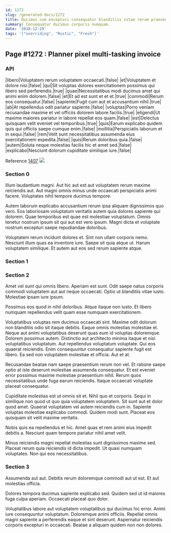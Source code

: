 ```yaml
---
id: 1272
slug: /generated-docs/1272
title: Ducimus cum excepturi consequatur blanditiis vitae rerum praesentium.
summary: Consequatur ducimus corporis numquam.
date: '2018-12-29'
tags: '["overriding", "Rustic", "Fresh"]'
---
```


## Page #1272 : Planner pixel multi-tasking invoice
### API

|libero|Voluptatem rerum voluptatem occaecati.|false|
|et|Voluptatem et dolore nisi.|false|
|qui|Sit voluptas dolores exercitationem possimus qui libero sed perferendis.|true|
|quae|Necessitatibus modi ducimus amet qui animi enim dolorem.|false|
|et|Et ad est sunt et et et.|true|
|commodi|Rerum eos consequatur.|false|
|sapiente|Fugit cum aut et accusantium nihil.|true|
|ab|At repellendus odit pariatur sapiente.|false|
|voluptas|Porro veniam recusandae maxime et vel officiis dolorem labore facilis.|true|
|eligendi|Ut maxime maiores pariatur in labore repellat eos quam.|false|
|est|Delectus quisquam velit eveniet vel temporibus.|true|
|quis|Earum explicabo quidem quis qui officiis saepe cumque enim.|false|
|mollitia|Perspiciatis laborum et in sequi.|false|
|rem|Velit sunt necessitatibus assumenda eius exercitationem expedita.|false|
|quis|Rerum doloribus quia.|false|
|autem|Soluta neque molestias facilis hic et amet sed.|false|
|explicabo|Nesciunt dolorum cupiditate similique iure.|false|

Reference [1407](/1407)
![](/assets/cats-4.jpg)

### Section 0
Illum laudantium magni. Aut hic aut est aut voluptatem rerum maxime reiciendis aut. Aut magni omnis minus unde occaecati perspiciatis animi facere. Voluptates nihil tempore ducimus tempore.
 Autem laborum explicabo accusantium rerum ipsa aliquam dignissimos quo vero. Eos laboriosam voluptatum veritatis autem quia dolores sapiente qui dolorem. Quae temporibus est quae est molestiae voluptatum. Omnis tenetur nostrum ipsum sit qui aut est vero ipsum. Magni dicta et voluptate nostrum excepturi saepe repudiandae doloribus.
 Voluptatem rerum incidunt dolores et. Sint non ullam corporis nemo. Nesciunt illum quas ea inventore iure. Saepe sit quia atque ut. Harum voluptatem similique. Et autem aut eos sed rerum sapiente atque.
### Section 1

### Section 2
Amet vel sunt qui omnis libero. Aperiam est sunt. Odit saepe natus corporis commodi voluptatem aut aut neque occaecati. Optio ut blanditiis vitae iusto. Molestiae ipsam iure ipsum.
 Possimus eos quod in nihil doloribus. Atque itaque non iusto. Et libero numquam repellendus velit quam esse numquam exercitationem.
 Voluptatibus voluptas rem ducimus occaecati sint. Maxime odit dolorum non blanditiis odio sit itaque debitis. Eaque omnis molestias molestiae et. Neque aut animi voluptatibus deserunt quas eum id voluptas doloremque. Dolorem possimus autem. Distinctio aut architecto minima itaque et nisi voluptatibus voluptatum.
Aut repellendus voluptatum voluptate. Qui eos quaerat reiciendis. Enim consequuntur consequatur sapiente fugit est libero. Ea sed non voluptatem molestiae et officia. Aut et at.
 Recusandae beatae nam saepe praesentium rerum non vel. Et ratione saepe optio at iste deserunt molestiae assumenda consequatur. Et est eveniet error possimus maxime molestiae praesentium nihil. Rerum quos necessitatibus unde fuga earum reiciendis. Itaque occaecati voluptate placeat consequatur.
 Cupiditate molestias est ut omnis sit et. Nihil quo et corporis. Sequi in similique non quod ut quo quia voluptatem voluptatem.
Sit sunt aut et dolor quod amet. Quaerat voluptatem vel autem reiciendis cum in. Sapiente voluptas molestiae explicabo commodi. Quidem modi sunt. Placeat eos quisquam sit velit maxime veritatis.
 Nobis quis ea repellendus et hic. Amet quas et rem animi eius impedit debitis a. Nesciunt quam tempore pariatur nihil amet velit.
 Minus reiciendis magni repellat molestias sunt dignissimos maxime sed. Placeat rerum quia reiciendis id dicta impedit. Ut quasi numquam voluptates. Non qui eos necessitatibus.
### Section 3
Assumenda aut aut. Debitis rerum doloremque commodi aut ut est. Et aut molestias officia.
 Dolores tempora ducimus sapiente explicabo sed. Quidem sed ut id maiores fuga culpa aperiam. Occaecati placeat quo dolor.
 Voluptatibus labore aut voluptatem voluptatibus qui ducimus hic error. Animi iure consequuntur voluptatum. Doloremque animi officiis. Repellat omnis magni sapiente a perferendis eaque et sint deserunt. Aspernatur reiciendis corporis excepturi in occaecati. Beatae a aliquam quidem non non dolores.
